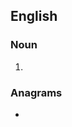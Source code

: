 {{also|Moorings}}
==English==

===Noun===
{{head|en|noun form}}

# {{plural of|mooring|lang=en}}

===Anagrams===
* {{anagrams|en|a=gimnoors|smooring}}